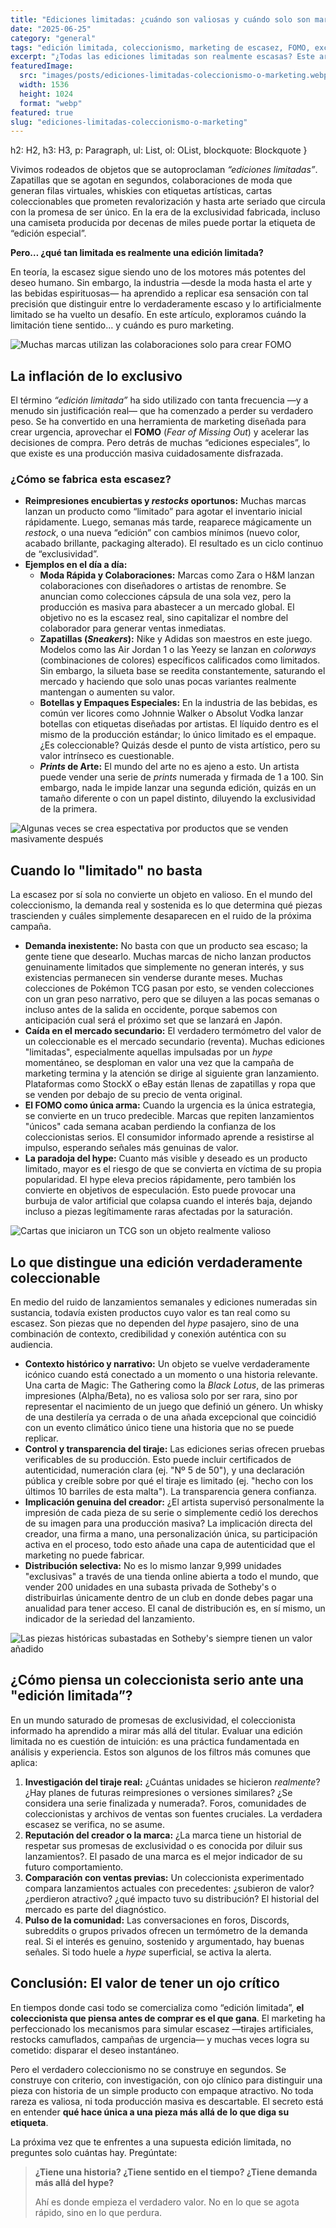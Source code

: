 ```yaml
---
title: "Ediciones limitadas: ¿cuándo son valiosas y cuándo solo son marketing?"
date: "2025-06-25"
category: "general"
tags: "edición limitada, coleccionismo, marketing de escasez, FOMO, exclusividad, arte seriado, TCG, whisky coleccionable, hype, estrategias de reventa, rarezas auténticas, mercado secundario"
excerpt: "¿Todas las ediciones limitadas son realmente escasas? Este artículo analiza cómo el marketing ha redefinido la exclusividad en el coleccionismo de arte, TCG, whisky, moda y más, y cómo identificar el valor real detrás del “FOMO”."
featuredImage:
  src: "images/posts/ediciones-limitadas-coleccionismo-o-marketing.webp"
  width: 1536
  height: 1024
  format: "webp"
featured: true
slug: "ediciones-limitadas-coleccionismo-o-marketing"
---
```



  h2: H2,
  h3: H3,
  p: Paragraph,
  ul: List,
  ol: OList,
  blockquote: Blockquote
}

Vivimos rodeados de objetos que se autoproclaman *“ediciones limitadas”*. Zapatillas que se agotan en segundos, colaboraciones de moda que generan filas virtuales, whiskies con etiquetas artísticas, cartas coleccionables que prometen revalorización y hasta arte seriado que circula con la promesa de ser único. En la era de la exclusividad fabricada, incluso una camiseta producida por decenas de miles puede portar la etiqueta de “edición especial”.

**Pero… ¿qué tan limitada es realmente una edición limitada?**

En teoría, la escasez sigue siendo uno de los motores más potentes del deseo humano. Sin embargo, la industria —desde la moda hasta el arte y las bebidas espirituosas— ha aprendido a replicar esa sensación con tal precisión que distinguir entre lo verdaderamente escaso y lo artificialmente limitado se ha vuelto un desafío. En este artículo, exploramos cuándo la limitación tiene sentido… y cuándo es puro marketing.

<Image src="/images/posts/air-jordan-ferrari.jpeg" alt="Muchas marcas utilizan las colaboraciones solo para crear FOMO" className="rounded-xl shadow-md" />

## La inflación de lo exclusivo

El término *“edición limitada”* ha sido utilizado con tanta frecuencia —y a menudo sin justificación real— que ha comenzado a perder su verdadero peso. Se ha convertido en una herramienta de marketing diseñada para crear urgencia, aprovechar el **FOMO** (*Fear of Missing Out*) y acelerar las decisiones de compra. Pero detrás de muchas “ediciones especiales”, lo que existe es una producción masiva cuidadosamente disfrazada.

### ¿Cómo se fabrica esta escasez?

- **Reimpresiones encubiertas y *restocks* oportunos:** Muchas marcas lanzan un producto como “limitado” para agotar el inventario inicial rápidamente. Luego, semanas más tarde, reaparece mágicamente un *restock*, o una nueva “edición” con cambios mínimos (nuevo color, acabado brillante, packaging alterado). El resultado es un ciclo continuo de “exclusividad”.
- **Ejemplos en el día a día:**
    - **Moda Rápida y Colaboraciones:** Marcas como Zara o H&M lanzan colaboraciones con diseñadores o artistas de renombre. Se anuncian como colecciones cápsula de una sola vez, pero la producción es masiva para abastecer a un mercado global. El objetivo no es la escasez real, sino capitalizar el nombre del colaborador para generar ventas inmediatas.
    - **Zapatillas (*Sneakers*):** Nike y Adidas son maestros en este juego. Modelos como las Air Jordan 1 o las Yeezy se lanzan en *colorways* (combinaciones de colores) específicos calificados como limitados. Sin embargo, la silueta base se reedita constantemente, saturando el mercado y haciendo que solo unas pocas variantes realmente mantengan o aumenten su valor.
    - **Botellas y Empaques Especiales:** En la industria de las bebidas, es común ver licores como Johnnie Walker o Absolut Vodka lanzar botellas con etiquetas diseñadas por artistas. El líquido dentro es el mismo de la producción estándar; lo único limitado es el empaque. ¿Es coleccionable? Quizás desde el punto de vista artístico, pero su valor intrínseco es cuestionable.
    - ***Prints* de Arte:** El mundo del arte no es ajeno a esto. Un artista puede vender una serie de *prints* numerada y firmada de 1 a 100. Sin embargo, nada le impide lanzar una segunda edición, quizás en un tamaño diferente o con un papel distinto, diluyendo la exclusividad de la primera.

<Image src="/images/posts/absolut-warhol.jpg" alt="Algunas veces se crea espectativa por productos que se venden masivamente después" className="rounded-xl shadow-md" />

## Cuando lo "limitado" no basta

La escasez por sí sola no convierte un objeto en valioso. En el mundo del coleccionismo, la demanda real y sostenida es lo que determina qué piezas trascienden y cuáles simplemente desaparecen en el ruido de la próxima campaña.

- **Demanda inexistente:** No basta con que un producto sea escaso; la gente tiene que desearlo. Muchas marcas de nicho lanzan productos genuinamente limitados que simplemente no generan interés, y sus existencias permanecen sin venderse durante meses. Muchas colecciones de Pokémon TCG pasan por esto, se venden colecciones con un gran peso narrativo, pero que se diluyen a las pocas semanas o incluso antes de la salida en occidente, porque sabemos con anticipación cual será el próximo set que se lanzará en Japón.
- **Caída en el mercado secundario:** El verdadero termómetro del valor de un coleccionable es el mercado secundario (reventa). Muchas ediciones "limitadas", especialmente aquellas impulsadas por un *hype* momentáneo, se desploman en valor una vez que la campaña de marketing termina y la atención se dirige al siguiente gran lanzamiento. Plataformas como StockX o eBay están llenas de zapatillas y ropa que se venden por debajo de su precio de venta original.
- **El FOMO como única arma:** Cuando la urgencia es la única estrategia, se convierte en un truco predecible. Marcas que repiten lanzamientos "únicos" cada semana acaban perdiendo la confianza de los coleccionistas serios. El consumidor informado aprende a resistirse al impulso, esperando señales más genuinas de valor.
- **La paradoja del hype:** Cuanto más visible y deseado es un producto limitado, mayor es el riesgo de que se convierta en víctima de su propia popularidad. El hype eleva precios rápidamente, pero también los convierte en objetivos de especulación. Esto puede provocar una burbuja de valor artificial que colapsa cuando el interés baja, dejando incluso a piezas legítimamente raras afectadas por la saturación.

<Image src="/images/posts/mtg-black-lotus.webp" alt="Cartas que iniciaron un TCG son un objeto realmente valioso" className="rounded-xl shadow-md" />

## Lo que distingue una edición verdaderamente coleccionable

En medio del ruido de lanzamientos semanales y ediciones numeradas sin sustancia, todavía existen productos cuyo valor es tan real como su escasez. Son piezas que no dependen del *hype* pasajero, sino de una combinación de contexto, credibilidad y conexión auténtica con su audiencia.

- **Contexto histórico y narrativo:** Un objeto se vuelve verdaderamente icónico cuando está conectado a un momento o una historia relevante. Una carta de Magic: The Gathering como la *Black Lotus*, de las primeras impresiones (Alpha/Beta), no es valiosa solo por ser rara, sino por representar el nacimiento de un juego que definió un género. Un whisky de una destilería ya cerrada o de una añada excepcional que coincidió con un evento climático único tiene una historia que no se puede replicar.
- **Control y transparencia del tiraje:** Las ediciones serias ofrecen pruebas verificables de su producción. Esto puede incluir certificados de autenticidad, numeración clara (ej. "Nº 5 de 50"), y una declaración pública y creíble sobre por qué el tiraje es limitado (ej. "hecho con los últimos 10 barriles de esta malta"). La transparencia genera confianza.
- **Implicación genuina del creador:** ¿El artista supervisó personalmente la impresión de cada pieza de su serie o simplemente cedió los derechos de su imagen para una producción masiva? La implicación directa del creador, una firma a mano, una personalización única, su participación activa en el proceso, todo esto añade una capa de autenticidad que el marketing no puede fabricar.
- **Distribución selectiva:** No es lo mismo lanzar 9,999 unidades "exclusivas" a través de una tienda online abierta a todo el mundo, que vender 200 unidades en una subasta privada de Sotheby's o distribuirlas únicamente dentro de un club en donde debes pagar una anualidad para tener acceso. El canal de distribución es, en sí mismo, un indicador de la seriedad del lanzamiento.

<Image src="/images/posts/hashikawa-moronobu-edo-period.jpeg" alt="Las piezas históricas subastadas en Sotheby's siempre tienen un valor añadido" className="rounded-xl shadow-md" />

## ¿Cómo piensa un coleccionista serio ante una "edición limitada”?

En un mundo saturado de promesas de exclusividad, el coleccionista informado ha aprendido a mirar más allá del titular. Evaluar una edición limitada no es cuestión de intuición: es una práctica fundamentada en análisis y experiencia. Estos son algunos de los filtros más comunes que aplica:

1. **Investigación del tiraje real:** ¿Cuántas unidades se hicieron *realmente*? ¿Hay planes de futuras reimpresiones o versiones similares? ¿Se considera una serie finalizada y numerada?. Foros, comunidades de coleccionistas y archivos de ventas son fuentes cruciales. La verdadera escasez se verifica, no se asume.
2. **Reputación del creador o la marca:** ¿La marca tiene un historial de respetar sus promesas de exclusividad o es conocida por diluir sus lanzamientos?. El pasado de una marca es el mejor indicador de su futuro comportamiento.
3. **Comparación con ventas previas:** Un coleccionista experimentado compara lanzamientos actuales con precedentes: ¿subieron de valor? ¿perdieron atractivo? ¿qué impacto tuvo su distribución? El historial del mercado es parte del diagnóstico.
4. **Pulso de la comunidad:** Las conversaciones en foros, Discords, subreddits o grupos privados ofrecen un termómetro de la demanda real. Si el interés es genuino, sostenido y argumentado, hay buenas señales. Si todo huele a *hype* superficial, se activa la alerta.

## Conclusión: El valor de tener un ojo crítico

En tiempos donde casi todo se comercializa como “edición limitada”, **el coleccionista que piensa antes de comprar es el que gana**. El marketing ha perfeccionado los mecanismos para simular escasez —tirajes artificiales, restocks camuflados, campañas de urgencia— y muchas veces logra su cometido: disparar el deseo instantáneo.

Pero el verdadero coleccionismo no se construye en segundos. Se construye con criterio, con investigación, con ojo clínico para distinguir una pieza con historia de un simple producto con empaque atractivo. No toda rareza es valiosa, ni toda producción masiva es descartable. El secreto está en entender **qué hace única a una pieza más allá de lo que diga su etiqueta**.

La próxima vez que te enfrentes a una supuesta edición limitada, no preguntes solo cuántas hay. Pregúntate:

> **¿Tiene una historia? ¿Tiene sentido en el tiempo? ¿Tiene demanda más allá del hype?**
>
> Ahí es donde empieza el verdadero valor. No en lo que se agota rápido, sino en lo que perdura.
>

<CTA category={frontmatter.category} />